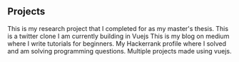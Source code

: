 ## Projects

<ProjectCard title="Decentralized Policy Information Points (PIPs) for Multi-Domain Environments" link="https://github.com/ridwanrahman/Decentralised-PIP-in-multi-domain" bg="linear-gradient(to right, #D4145A 0%, #FBB03B 100%)">
This is my research project that I completed for as my master's thesis.
</ProjectCard>

<ProjectCard title="Twitter Clone" link="https://ridwans-twitter-clone.herokuapp.com/" bg="linear-gradient(to right, #D4145A 0%, #FBB03B 100%)">
This is a twitter clone I am currently building in Vuejs
</ProjectCard>

<ProjectCard title="Blog" link="https://medium.com/@ridwanrahman" bg="linear-gradient(to right, #D4145A 0%, #FBB03B 100%)">
This is my blog on medium where I write tutorials for beginners.
</ProjectCard>

<ProjectCard title="Hackerrank" link="https://www.hackerrank.com/ridwanrahman07" bg="linear-gradient(to right, #D4145A 0%, #FBB03B 100%)">
My Hackerrank profile where I solved and am solving programming questions.
</ProjectCard>

<ProjectCard title="Vuejs Projects" link="https://pedantic-goodall-4f3151.netlify.app/" bg="linear-gradient(to right, #D4145A 0%, #FBB03B 100%)">
Multiple projects made using vuejs.
</ProjectCard>
